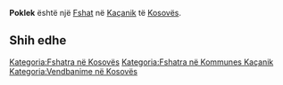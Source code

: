 {{Fshat në Kosovës
 | Emri                = Poklek
| sqi_D_name = Poklek
| sqi_D_FULL_NAME_RO = Poklek
| sqi_D_FULL_NAME_ND_RO = Poklek
| sqi_D_SORT_NAME_RG = POKLEK
| sqi_D_FULL_NAME_RG = Poklek
| sqi_D_FULL_NAME_ND_RG = Poklek
| sqi_V_name = Plojë
| sqi_V_FULL_NAME_RO = Plojë Poklek i Vjetër
| sqi_V_FULL_NAME_ND_RO = Ploje Poklek i Vjeter
| sqi_V_SORT_NAME_RG = PLOJE POKLEKIVJETER
| sqi_V_FULL_NAME_RG = Plojë Poklek i Vjetër
| sqi_V_FULL_NAME_ND_RG = Ploje Poklek i Vjeter
| srp_N_name = Poklek
| srp_N_FULL_NAME_RO = Poklek
| srp_N_FULL_NAME_ND_RO = Poklek
| srp_N_SORT_NAME_RG = POKLEK
| srp_N_FULL_NAME_RG = Poklek
| srp_N_FULL_NAME_ND_RG = Poklek
| srp_NS_name = Поклек
| srp_NS_FULL_NAME_RO = Поклек
| srp_NS_FULL_NAME_ND_RO = Поклек
| srp_NS_SORT_NAME_RG = ПОКЛЕК
| srp_NS_FULL_NAME_RG = Поклек
| srp_NS_FULL_NAME_ND_RG = Поклек
| srp_V_name = Stari Poklek
| srp_V_FULL_NAME_RO = Stari Poklek
| srp_V_FULL_NAME_ND_RO = Stari Poklek
| srp_V_SORT_NAME_RG = STARIPOKLEK
| srp_V_FULL_NAME_RG = Stari Poklek
| srp_V_FULL_NAME_ND_RG = Stari Poklek
| srp_VS_name = Стари Поклек
| srp_VS_FULL_NAME_RO = Стари Поклек
| srp_VS_FULL_NAME_ND_RO = Стари Поклек
| srp_VS_SORT_NAME_RG = СТАРИПОКЛЕК
| srp_VS_FULL_NAME_RG = Стари Поклек
| srp_VS_FULL_NAME_ND_RG = Стари Поклек
| std_V_name = Pokleku
| std_V_FULL_NAME_RO = Pokleku Ploja
| std_V_FULL_NAME_ND_RO = Pokleku Ploja
| std_V_SORT_NAME_RG = POKLEKU PLOJA
| std_V_FULL_NAME_RG = Pokleku Ploja
| std_V_FULL_NAME_ND_RG = Pokleku Ploja

 | Emri (Rasa dhanore) = 
 | Figura              = 
 | Shteti              = Kosovo
 | Komuna              = Kaçanik
 | Kodi postar         = 
 | Sipërfaqja          = 

 | Popullsia           = 

 | Regj. i popullsisë  = 
 | Dend. e popullsisë  = 
 | Faqja zyrtare       = 
 <!--- Koordinatat ----> 
 | Gjerësia            = 42.6225
 | Gjatësia            = 20.913056
 | Lartësia            = 
}}
'''Poklek''' është një [[Fshat]] në [[Kaçanik]] të [[Kosovës]].

<!-- == Gjeografia == -->
<!-- == Historia == -->
<!-- == Demografia == -->
== Shih edhe ==
{{Komuna Kaçanik}}
{{Kosovo-Administrata-Cung}}

[[Kategoria:Fshatra në Kosovës]]
[[Kategoria:Fshatra në Kommunes Kaçanik]]
[[Kategoria:Vendbanime në Kosovës]]